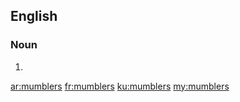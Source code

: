 ==English==

===Noun===
{{head|en|plural}}

# {{plural of|mumbler|lang=en}}

[[ar:mumblers]]
[[fr:mumblers]]
[[ku:mumblers]]
[[my:mumblers]]